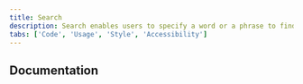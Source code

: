 ```yaml
---
title: Search
description: Search enables users to specify a word or a phrase to find relevant pieces of content without the use of navigation.
tabs: ['Code', 'Usage', 'Style', 'Accessibility']
---
```


<ComponentCode
  name="Search"
  component="search"
  variation="search--extra-large"
  hasLightVersion
  hasReactVersion="search--default"
  hasVueVersion="search--default"
  hasAngularVersion="?path=/story/search--basic"
  codepen="dLMpqv"
/>
<ComponentCode
  name="Small search"
  component="search"
  variation="search--small"
  hasLightVersion
  hasReactVersion="search--default"
  hasVueVersion="search--default&knob-small=true"
  hasAngularVersion="?path=/story/search--basic&knob-size=sm&knob-theme=dark&knob-disabled=&knob-placeholder=Search"
  codepen="dLMpQv"
/>

## Documentation

<ComponentDocs component="search" />
